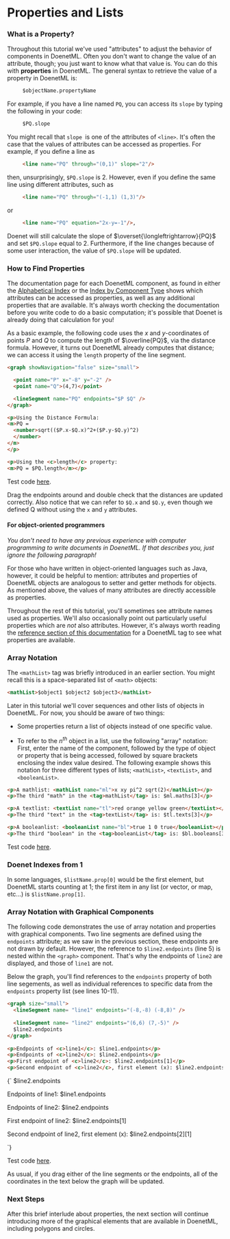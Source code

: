 
# Properties and Lists

### What is a Property?

Throughout this tutorial we've used "attributes" to adjust the behavior of components in DoenetML. Often you don't want to change the value of an attribute, though; you just want to know what that value is. You can do this with **properties** in DoenetML. The general syntax to retrieve the value of a property in DoenetML is:

```html
     $objectName.propertyName
```

For example, if you have a line named `PQ`, you can access its `slope` by typing the following in your code:
```html
     $PQ.slope
```

You might recall that `slope `is one of the attributes of `<line>`. It's often the case that the values of attributes can be accessed as properties. For example, if you define a line as
```html
     <line name="PQ" through="(0,1)" slope="2"/>
```
then, unsurprisingly, `$PQ.slope` is $2$. However, even if you define the same line using different attributes, such as
```html
     <line name="PQ" through="(-1,1) (1,3)"/>
```
or
```html
     <line name="PQ" equation="2x-y=-1"/>,
```
Doenet will still calculate the slope of $\overset{\longleftrightarrow}{PQ}$ and set `$PQ.slope` equal to $2$. Furthermore, if the line changes because of some user interaction, the value of `$PQ.slope` will be updated.

### How to Find Properties

The documentation page for each DoenetML component, as found in either the [Alphabetical Index](../../reference/doenetML_components/componentIndex.mdx) or the [Index by Component Type](../../reference/doenetML_components/componentTypes.mdx)  shows which attributes can be accessed as properties, as well as any additional properties that are available. It's always worth checking the documentation before you write code to do a basic computation; it's possible that Doenet is already doing that calculation for you!

As a basic example, the following code uses the $x$ and $y$-coordinates of points $P$ and $Q$ to compute the length of $\overline{PQ}$, via the distance formula. However, it turns out DoenetML already computes that distance; we can access it using the `length` property of the line segment.

```html
<graph showNavigation="false" size="small">

  <point name="P" x="-8" y="-2" />
  <point name="Q">(4,7)</point>

  <lineSegment name="PQ" endpoints="$P $Q" />        
</graph>

<p>Using the Distance Formula:
<m>PQ = 
  <number>sqrt(($P.x-$Q.x)^2+($P.y-$Q.y)^2)
  </number>
</m>
</p>

<p>Using the <c>length</c> property:
<m>PQ = $PQ.length</m></p> 
```
Test code [here](https://www.doenet.org/portfolioeditor/_J1J2N530LyIvVWx64xB8V/_AgzWwqGV6Yy9DfqMyGlFm).

Drag the endpoints around and double check that the distances are updated correctly. Also notice that we can refer to `$Q.x` and `$Q.y`, even though we defined Q without using the `x` and `y` attributes.

#### For object-oriented programmers
*You don't need to have any previous experience with computer programming to write documents in DoenetML. If that describes you, just ignore the following paragraph!*

For those who have written in object-oriented languages such as Java, however, it could be helpful to mention: attributes and properties of DoenetML objects are analogous to setter and getter methods for objects. As mentioned above, the values of many attributes are directly accessible as properties.

Throughout the rest of this tutorial, you'll sometimes see attribute names used as properties. We'll also occasionally point out particularly useful properties which are *not* also attributes. However, it's always worth reading the [reference section of this documentation](../../reference/doenetML_components/componentTypes.mdx) for a DoenetML tag to see what properties are available.

### Array Notation
The `<mathList>` tag was briefly introduced in an earlier section. You might recall this is a space-separated list of `<math>` objects:
```html
<mathList>$object1 $object2 $object3</mathList>
```

Later in this tutorial we'll cover sequences and other lists of objects in DoenetML. For now, you should be aware of two things:

* Some properties return a list of objects instead of one specific value.

* To refer to the $n^{th}$ object in a list, use the following "array" notation: First, enter the name of the component, followed by the type of object or property that is being accessed, followed by square brackets enclosing the index value desired. The following example shows this notation for three different types of lists; `<mathList>`, `<textList>`, and `<booleanList>`.

```html {2,5,8} 
<p>A mathlist: <mathList name="ml">x xy pi^2 sqrt(2)</mathList></p>
<p>The third "math" in the <tag>mathList</tag> is: $ml.maths[3]</p>

<p>A textlist: <textList name="tl">red orange yellow green</textList></p>
<p>The third "text" in the <tag>textList</tag> is: $tl.texts[3]</p>

<p>A booleanlist: <booleanList name="bl">true 1 0 true</booleanList></p>
<p>The third "boolean" in the <tag>booleanList</tag> is: $bl.booleans[3]</p>
```
Test code [here](https://www.doenet.org/portfolioeditor/_J1J2N530LyIvVWx64xB8V/_AgzWwqGV6Yy9DfqMyGlFm).

### Doenet Indexes from 1

In some languages, `$listName.prop[0]` would be the first element, but DoenetML starts counting at $1$; the first item in any list (or vector, or map, etc...) is `$listName.prop[1]`.

### Array Notation with Graphical Components

The following code demonstrates the use of array notation and properties with graphical components. Two line segments are defined using the `endpoints` attribute; as we saw in the previous section, these endpoints are not drawn by default. However, the reference to `$line2.endpoints` (line 5) is nested within the `<graph>` component. That's why the endpoints of `line2` are displayed, and those of `line1` are not.

Below the graph, you'll find references to the `endpoints` property of both line segements, as well as individual references to specific data from the `endpoints` property list (see lines 10-11).

```html {5, 10-11}
<graph size="small">
  <lineSegment name= "line1" endpoints="(-8,-8) (-8,8)" />
 
  <lineSegment name= "line2" endpoints="(6,6) (7,-5)" />
  $line2.endpoints
</graph>
 
<p>Endpoints of <c>line1</c>: $line1.endpoints</p>
<p>Endpoints of <c>line2</c>: $line2.endpoints</p>
<p>First endpoint of <c>line2</c>: $line2.endpoints[1]</p>
<p>Second endpoint of <c>line2</c>, first element (x): $line2.endpoints[2][1]</p>
```
<DoenetML>
{`
<graph size="small">
  <lineSegment name= "line1" endpoints="(-8,-8) (-8,8)" />
 
  <lineSegment name= "line2" endpoints="(6,6) (7,-5)" />
  $line2.endpoints
</graph>
 
<p>Endpoints of <c>line1</c>: $line1.endpoints</p>
<p>Endpoints of <c>line2</c>: $line2.endpoints</p>
<p>First endpoint of <c>line2</c>: $line2.endpoints[1]</p>
<p>Second endpoint of <c>line2</c>, first element (x): $line2.endpoints[2][1]</p>
`}
</DoenetML>

Test code [here](https://www.doenet.org/portfolioeditor/_J1J2N530LyIvVWx64xB8V/_AgzWwqGV6Yy9DfqMyGlFm).

As usual, if you drag either of the line segments or the endpoints, all of the coordinates in the text below the graph will be updated.

### Next Steps
After this brief interlude about properties, the next section will continue introducing more of the graphical elements that are available in DoenetML, including polygons and circles.
